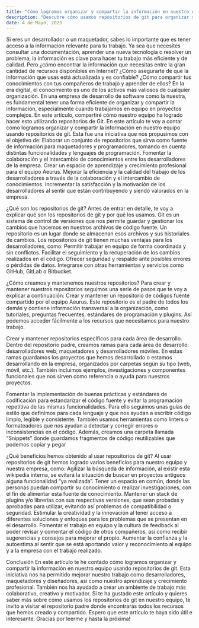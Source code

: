 ```yaml
---
title: "Cómo logramos organizar y compartir la información en nuestro equipo usando repositorios de Git"
description: "Descubre cómo usamos repositorios de git para organizar y compartir la información en nuestro equipo. Aprende, colabora y mejora con nosotros."
date: 4 de Mayo, 2023
---
```

Si eres un desarrollador o un maquetador, sabes lo importante que es tener acceso a la información relevante para tu trabajo. Ya sea que necesites consultar una documentación, aprender una nueva tecnología o resolver un problema, la información es clave para hacer tu trabajo más eficiente y de calidad.
Pero ¿cómo encontrar la información que necesitas entre la gran cantidad de recursos disponibles en Internet? ¿Cómo asegurarte de que la información que usas está actualizada y es confiable? ¿Cómo compartir tus conocimientos con tus compañeros de trabajo y aprender de ellos?
En la era digital, el conocimiento es uno de los activos más valiosos de cualquier organización. En una empresa de desarrollo de software como la nuestra, es fundamental tener una forma eficiente de organizar y compartir la información, especialmente cuando trabajamos en equipo en proyectos complejos. En este artículo, compartiré cómo nuestro equipo ha logrado hacer esto utilizando repositorios de Git.
En este artículo te voy a contar cómo logramos organizar y compartir la información en nuestro equipo usando repositorios de git. Esta fue una iniciativa que nos propusimos con el objetivo de:
Elaborar un conjunto de repositorios que sirva como fuente de información para maquetadores y programadores, tomando en cuenta distintas funcionalidades y lenguajes de programación.
Fomentar la colaboración y el intercambio de conocimientos entre los desarrolladores de la empresa.
Crear un espacio de aprendizaje y crecimiento profesional para el equipo Aeurus.
Mejorar la eficiencia y la calidad del trabajo de los desarrolladores a través de la colaboración y el intercambio de conocimientos.
Incrementar la satisfacción y la motivación de los desarrolladores al sentir que están contribuyendo y siendo valorados en la empresa.

¿Qué son los repositorios de git?
Antes de entrar en detalle, te voy a explicar qué son los repositorios de git y por qué los usamos. Git es un sistema de control de versiones que nos permite guardar y gestionar los cambios que hacemos en nuestros archivos de código fuente. Un repositorio es un lugar donde se almacenan esos archivos y sus historiales de cambios.
Los repositorios de git tienen muchas ventajas para los desarrolladores, como:
Permitir trabajar en equipo de forma coordinada y sin conflictos.
Facilitar el seguimiento y la recuperación de los cambios realizados en el código.
Ofrecer seguridad y respaldo ante posibles errores o pérdidas de datos.
Integrarse con otras herramientas y servicios como GitHub, GitLab o Bitbucket.

¿Cómo creamos y mantenemos nuestros repositorios?
Para crear y mantener nuestros repositorios seguimos una serie de pasos que te voy a explicar a continuación:
Crear y mantener un repositorio de códigos fuente compartido por el equipo Aeurus.
Este repositorio es el padre de todos los demás y contiene información transversal a la organización, como tutoriales, preguntas frecuentes, estándares de programación y plugins. Así podemos acceder fácilmente a los recursos que necesitamos para nuestro trabajo.

Crear y mantener repositorios específicos para cada área de desarrollo.
Dentro del repositorio padre, creamos ramas para cada área de desarrollo: desarrolladores web, maquetadores y desarrolladores móviles. En estas ramas guardamos los proyectos que hemos desarrollado o estamos desarrollando en la empresa, organizados por carpetas según su tipo (web, móvil, etc.). También incluimos ejemplos, investigaciones y componentes funcionales que nos sirven como referencia o ayuda para nuestros proyectos.

Fomentar la implementación de buenas prácticas y estándares de codificación para estandarizar el código fuente y evitar la programación repetitiva de las mismas funcionalidades.
Para ello seguimos unas guías de estilo que definimos para cada lenguaje y que nos ayudan a escribir código limpio, legible y consistente. También usamos herramientas como linters o formateadores que nos ayudan a detectar y corregir errores o inconsistencias en el código. Además, creamos una carpeta llamada “Snippets” donde guardamos fragmentos de código reutilizables que podemos copiar y pegar

¿Qué beneficios hemos obtenido al usar repositorios de git?
Al usar repositorios de git hemos logrado varios beneficios para nuestro equipo y nuestra empresa, como:
Agilizar la búsqueda de información, al existir esta wikipedia interna, se evitará la situación de buscar en proyectos antiguos alguna funcionalidad “ya realizada”.
Tener un espacio en común, donde las personas puedan compartir su conocimiento o realizar investigaciones, con el fin de alimentar esta fuente de conocimiento.
Mantener un stack de plugins y/o librerías con sus respectivas versiones, que sean probadas y aprobadas para utilizar, evitando así problemas de compatibilidad o seguridad.
Estimular la creatividad y la innovación al tener acceso a diferentes soluciones y enfoques para los problemas que se presentan en el desarrollo.
Fomentar el trabajo en equipo y la cultura de feedback al poder revisar y comentar el código de otros compañeros, así como recibir sugerencias y consejos para mejorar el propio.
Aumentar la confianza y la autoestima al sentir que se está aportando valor y reconocimiento al equipo y a la empresa con el trabajo realizado.

Conclusión
En este artículo te he contado cómo logramos organizar y compartir la información en nuestro equipo usando repositorios de git. Esta iniciativa nos ha permitido mejorar nuestro trabajo como desarrolladores, maquetadores y diseñadores, así como nuestro aprendizaje y crecimiento profesional. También nos ha ayudado a crear un ambiente de trabajo más colaborativo, creativo y motivador.
Si te ha gustado este artículo y quieres saber más sobre cómo usamos los repositorios de git en nuestro equipo, te invito a visitar el repositorio padre donde encontrarás todos los recursos que hemos creado y compartido. Espero que este artículo te haya sido útil e interesante. 
Gracias por leerme y hasta la próxima!


